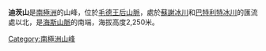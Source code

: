 {{Coord|86|16|S|153|10|W|source:GNIS|display=title}}

'''迪茨山'''是[[南極洲|南極洲]]的山峰，位於[[毛德王后山脈|毛德王后山脈]]，處於[[蘇謝冰川|蘇謝冰川]]和[[巴特利特冰川|巴特利特冰川]]的匯流處以北，是[[海斯山脈|海斯山脈]]的南端，海拔高度2,250米。

{{Antarctica-geo-stub}}
[[Category:南極洲山峰|Category:南極洲山峰]]